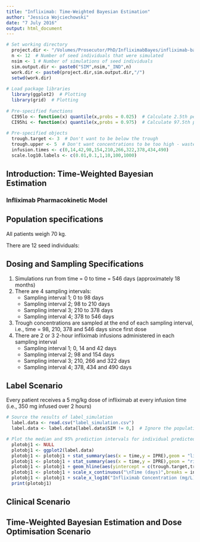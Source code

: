 ```yaml
---
title: "Infliximab: Time-Weighted Bayesian Estimation"
author: "Jessica Wojciechowski"
date: "7 July 2016"
output: html_document
---
```


```r
# Set working directory
  project.dir <- "/Volumes/Prosecutor/PhD/InfliximabBayes/infliximab-bayes/Project/"
  n <- 12  # Number of seed individuals that were simulated
  nsim <- 1 # Number of simulations of seed individuals
  sim.output.dir <- paste0("SIM",nsim,"_IND",n)
  work.dir <- paste0(project.dir,sim.output.dir,"/")
  setwd(work.dir)
  
# Load package libraries
  library(ggplot2)  # Plotting
  library(grid)  # Plotting
  
# Pre-specified functions
  CI95lo <- function(x) quantile(x,probs = 0.025)  # Calculate 2.5th percentile
  CI95hi <- function(x) quantile(x,probs = 0.975)  # Calculate 97.5th percentile
  
# Pre-specified objects
  trough.target <- 3  # Don't want to be below the trough
  trough.upper <- 5  # Don't want concentrations to be too high - waste of drug
  infusion.times <- c(0,14,42,98,154,210,266,322,378,434,490)
  scale.log10.labels <- c(0.01,0.1,1,10,100,1000)
```

## Introduction: Time-Weighted Bayesian Estimation

### Infliximab Pharmacokinetic Model

## Population specifications

All patients weigh 70 kg.

There are 12 seed individuals:

## Dosing and Sampling Specifications

1. Simulations run from time = 0 to time = 546 days (approximately 18 months)
2. There are 4 sampling intervals:
    + Sampling interval 1; 0 to 98 days
    + Sampling interval 2; 98 to 210 days
    + Sampling interval 3; 210 to 378 days
    + Sampling interval 4; 378 to 546 days
3. Trough concentrations are sampled at the end of each sampling interval, i.e., time = 98, 210, 378 and 546 days since first dose
4. There are 2 or 3 2-hour infliximab infusions administered in each sampling interval
    + Sampling interval 1; 0, 14 and 42 days
    + Sampling interval 2; 98 and 154 days
    + Sampling interval 3; 210, 266 and 322 days
    + Sampling interval 4; 378, 434 and 490 days

## Label Scenario

Every patient receives a 5 mg/kg dose of infliximab at every infusion time (i.e., 350 mg infused over 2 hours)

```r
# Source the results of label_simulation
  label.data <- read.csv("label_simulation.csv")
  label.data <- label.data[label.data$SIM != 0,]  # Ignore the population typical individual simulation, i.e., SIM == 0

# Plot the median and 95% prediction intervals for individual predicted concentrations (IPRE) over time
  plotobj1 <- NULL
  plotobj1 <- ggplot2(label.data)
  plotobj1 <- plotobj1 + stat_summary(aes(x = time,y = IPRE),geom = "line",fun.y = median,colour = "red")
  plotobj1 <- plotobj1 + stat_summary(aes(x = time,y = IPRE),geom = "ribbon",fun.ymin = "CI95lo",fun.ymax = "CI95hi",fill = "red",alpha = 0.3)
  plotobj1 <- plotobj1 + geom_hline(aes(yintercept = c(trough.target,trough.upper)),linetype = "dashed")
  plotobj1 <- plotobj1 + scale_x_continuous("\nTime (days)",breaks = infusion.times)
  plotobj1 <- plotobj1 + scale_x_log10("Infliximab Concentration (mg/L)\n",breaks = scale.log10.labels,labels = scale.log10.labels)
  print(plotobj1)
```

## Clinical Scenario

## Time-Weighted Bayesian Estimation and Dose Optimisation Scenario